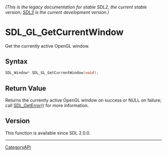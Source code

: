 ====== (This is the legacy documentation for stable SDL2, the current stable version; [https://wiki.libsdl.org/SDL3/ SDL3] is the current development version.) ======
= SDL_GL_GetCurrentWindow =

Get the currently active OpenGL window.

== Syntax ==

<syntaxhighlight lang='c'>
SDL_Window* SDL_GL_GetCurrentWindow(void);
</syntaxhighlight>

== Return Value ==

Returns the currently active OpenGL window on success or NULL on failure;
call [[SDL_GetError]]() for more information.

== Version ==

This function is available since SDL 2.0.0.

----
[[CategoryAPI]]


